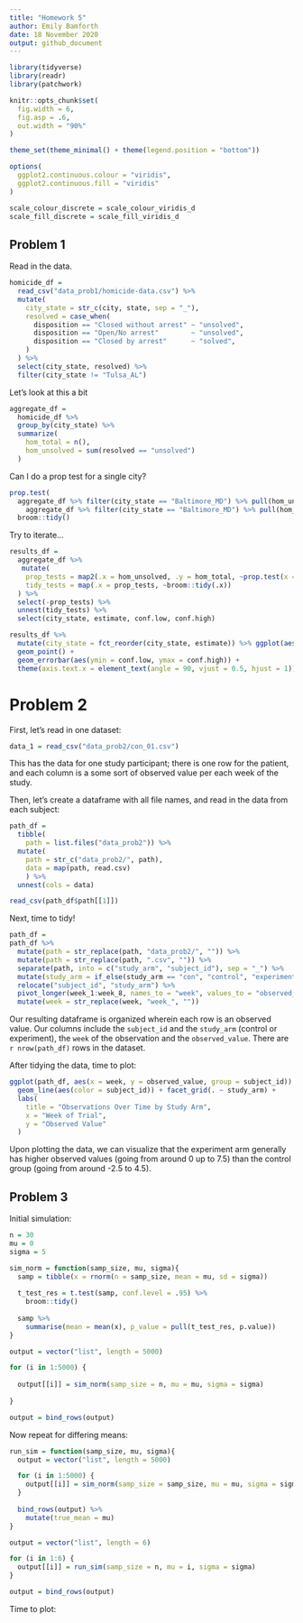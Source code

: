 ```yaml
---
title: "Homework 5"
author: Emily Bamforth
date: 18 November 2020
output: github_document
---
```


```r
library(tidyverse)
library(readr)
library(patchwork)

knitr::opts_chunk$set(
  fig.width = 6,
  fig.asp = .6,
  out.width = "90%"
)

theme_set(theme_minimal() + theme(legend.position = "bottom"))

options(
  ggplot2.continuous.colour = "viridis",
  ggplot2.continuous.fill = "viridis"
)

scale_colour_discrete = scale_colour_viridis_d
scale_fill_discrete = scale_fill_viridis_d
```

## Problem 1

Read in the data.

```r
homicide_df =
  read_csv("data_prob1/homicide-data.csv") %>% 
  mutate(
    city_state = str_c(city, state, sep = "_"),
    resolved = case_when(
      disposition == "Closed without arrest" ~ "unsolved",
      disposition == "Open/No arrest"        ~ "unsolved",
      disposition == "Closed by arrest"      ~ "solved",
    )
  ) %>% 
  select(city_state, resolved) %>% 
  filter(city_state != "Tulsa_AL")
```

Let's look at this a bit

```r
aggregate_df =
  homicide_df %>% 
  group_by(city_state) %>% 
  summarize(
    hom_total = n(),
    hom_unsolved = sum(resolved == "unsolved")
  )
```

Can I do a prop test for a single city?

```r
prop.test(
  aggregate_df %>% filter(city_state == "Baltimore_MD") %>% pull(hom_unsolved),
    aggregate_df %>% filter(city_state == "Baltimore_MD") %>% pull(hom_total)) %>% 
  broom::tidy()
```

Try to iterate...

```r
results_df =
  aggregate_df %>% 
   mutate(
    prop_tests = map2(.x = hom_unsolved, .y = hom_total, ~prop.test(x = .x, n = .y)),
    tidy_tests = map(.x = prop_tests, ~broom::tidy(.x))
  ) %>% 
  select(-prop_tests) %>% 
  unnest(tidy_tests) %>% 
  select(city_state, estimate, conf.low, conf.high)
```

```r
results_df %>% 
  mutate(city_state = fct_reorder(city_state, estimate)) %>% ggplot(aes(x = city_state, y = estimate)) +
  geom_point() +
  geom_errorbar(aes(ymin = conf.low, ymax = conf.high)) +
  theme(axis.text.x = element_text(angle = 90, vjust = 0.5, hjust = 1))
```


# Problem 2

First, let's read in one dataset:

```r
data_1 = read_csv("data_prob2/con_01.csv")
```

This has the data for one study participant; there is one row for the patient, and each column is a some sort of observed value per each week of the study.

Then, let's create a dataframe with all file names, and read in the data from each subject:

```r
path_df =
  tibble(
    path = list.files("data_prob2")) %>% 
  mutate(
    path = str_c("data_prob2/", path),
    data = map(path, read.csv)
    ) %>% 
  unnest(cols = data)

read_csv(path_df$path[[1]])
```

Next, time to tidy!

```r
path_df =
path_df %>% 
  mutate(path = str_replace(path, "data_prob2/", "")) %>% 
  mutate(path = str_replace(path, ".csv", "")) %>% 
  separate(path, into = c("study_arm", "subject_id"), sep = "_") %>% 
  mutate(study_arm = if_else(study_arm == "con", "control", "experiment")) %>% 
  relocate("subject_id", "study_arm") %>% 
  pivot_longer(week_1:week_8, names_to = "week", values_to = "observed_value") %>% 
  mutate(week = str_replace(week, "week_", ""))
```

Our resulting dataframe is organized wherein each row is an observed value. Our columns include the `subject_id` and the `study_arm` (control or experiment), the `week` of the observation and the `observed_value`. There are `r nrow(path_df)` rows in the dataset.

After tidying the data, time to plot:

```r
ggplot(path_df, aes(x = week, y = observed_value, group = subject_id)) +
  geom_line(aes(color = subject_id)) + facet_grid(. ~ study_arm) +
  labs(
    title = "Observations Over Time by Study Arm",
    x = "Week of Trial",
    y = "Observed Value"
  )
```

Upon plotting the data, we can visualize that the experiment arm generally has higher observed values (going from around 0 up to 7.5) than the control group (going from around -2.5 to 4.5).

## Problem 3

Initial simulation:

```r
n = 30
mu = 0
sigma = 5

sim_norm = function(samp_size, mu, sigma){
  samp = tibble(x = rnorm(n = samp_size, mean = mu, sd = sigma))
  
  t_test_res = t.test(samp, conf.level = .95) %>% 
    broom::tidy()
  
  samp %>%
    summarise(mean = mean(x), p_value = pull(t_test_res, p.value))
}

output = vector("list", length = 5000)

for (i in 1:5000) {
  
  output[[i]] = sim_norm(samp_size = n, mu = mu, sigma = sigma)
  
}

output = bind_rows(output)
```

Now repeat for differing means:

```r

run_sim = function(samp_size, mu, sigma){
  output = vector("list", length = 5000)

  for (i in 1:5000) {
    output[[i]] = sim_norm(samp_size = samp_size, mu = mu, sigma = sigma)
  }
  
  bind_rows(output) %>%
    mutate(true_mean = mu)
}

output = vector("list", length = 6)

for (i in 1:6) {
  output[[i]] = run_sim(samp_size = n, mu = i, sigma = sigma)
}

output = bind_rows(output)

```

Time to plot:

```r

  
```

